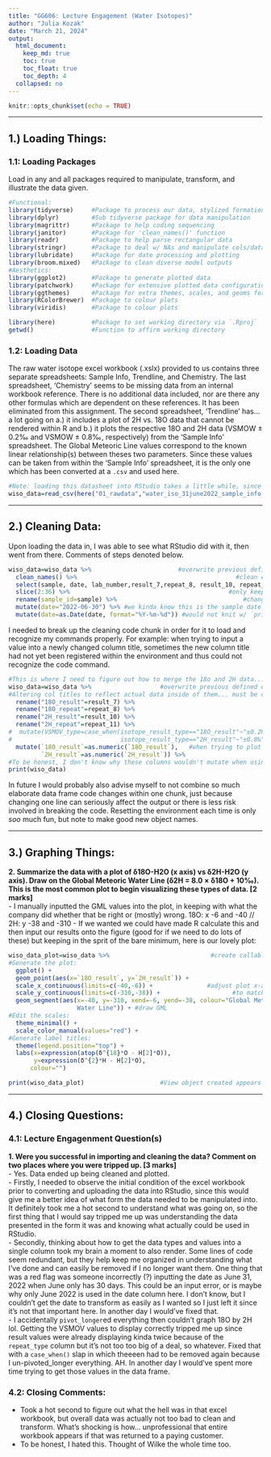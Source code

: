 ```yaml
---
title: "GG606: Lecture Engagement (Water Isotopes)"
author: "Julia Kozak"
date: "March 21, 2024"
output: 
  html_document:
    keep_md: true
    toc: true
    toc_float: true
    toc_depth: 4
  collapsed: no
---
```


```r
knitr::opts_chunk$set(echo = TRUE)
```

________________________________________________________________________________
## 1.) Loading Things: \
### 1.1: Loading Packages \
Load in any and all packages required to manipulate, transform, and illustrate the data given.
```r
#Functional:
library(tidyverse)     #Package to process our data, stylized formation
library(dplyr)         #Sub tidyverse package for data manipulation 
library(magrittr)      #Package to help coding sequencing 
library(janitor)       #Package for 'clean_names()' function
library(readr)         #Package to help parse rectangular data
library(stringr)       #Package to deal w/ NAs and manipulate cols/data
library(lubridate)     #Package for date processing and plotting
library(broom.mixed)   #Package to clean diverse model outputs
#Aesthetics:
library(ggplot2)       #Package to generate plotted data
library(patchwork)     #Package for extensive plotted data configuration
library(ggthemes)      #Package for extra themes, scales, and geoms for plotted data
library(RColorBrewer)  #Package to colour plots
library(viridis)       #Package to colour plots

library(here)          #Package to set working directory via `.Rproj`
getwd()                #Function to affirm working directory 
```

### 1.2: Loading Data \

The raw water isotope excel workbook (.xslx) provided to us contains three separate spreadsheets: Sample Info, Trendline, and Chemistry. 
The last spreadsheet, 'Chemistry' seems to be missing data from an internal workbook reference. There is no additional data included, nor are there any other formulas which are dependent on these references. It has been eliminated from this assignment. The second spreadsheet, 'Trendline' has... a lot going on a.) it includes a plot of 2H vs. 18O data that cannot be rendered within R and b.) it plots the respective 18O and 2H data (VSMOW  ± 0.2‰ and VSMOW  ± 0.8‰, respectively) from the 'Sample Info' spreadsheet. The Global Meteoric Line values correspond to the known linear relationship(s) between theses two parameters. Since these values can be taken from within the 'Sample Info' spreadsheet, it is the only one which has been converted at a `.csv` and used here. 
```r
#Note: loading this datasheet into RStudio takes a little while, since it is technically a large dataset. Give it a second. 
wiso_data=read_csv(here("01_rawdata","water_iso_31june2022_sample_info.csv"))
```


________________________________________________________________________________
## 2.) Cleaning Data: \

Upon loading the data in, I was able to see what RStudio did with it, then went from there. Comments of steps denoted below. 
```r
wiso_data=wiso_data %>%                        #overwrite previous defined object 
  clean_names() %>%                                            #clean col headers
  select(sample, date, lab_number,result_7,repeat_8, result_10, repeat_11) %>%
  slice(2:36) %>%                                            #only keep these rows
  rename(sample_id=sample) %>%                                   #change col title
  mutate(date="2022-06-30") %>% #we kinda know this is the sample date from excel sheet
  mutate(date=as.Date(date, format="%Y-%m-%d")) #would not knit w/ `print()` unless
```

I needed to break up the cleaning code chunk in order for it to load and recognize my commands properly. For example: when trying to input a value into a newly changed column title, sometimes the new column title had not yet been registered within the environment and thus could not recognize the code command. 
```r
#This is where I need to figure out how to merge the 18o and 2H data... 
wiso_data=wiso_data %>%                   #overwrite previous defined object
#Altering col titles to reflect actual data inside of them... must be careful that we are actually giving the correct titles to corresponding data. Beware. 
  rename("18O_result"=result_7) %>%
  rename("18O_repeat"=repeat_8) %>%
  rename("2H_result"=result_10) %>%
  rename("2H_repeat"=repeat_11) %>%
#  mutate(VSMOV_type=case_when(isotope_result_type=="18O_result"~"±0.2‰",
#                              isotope_result_type=="2H_result"~"±0.8‰", TRUE~NA))
  mutate(`18O_result`=as.numeric(`18O_result`),   #when trying to plot later realized
         `2H_result`=as.numeric(`2H_result`)) %>%     
#To be honest, I don't know why these columns wouldn't mutate when using normal double quotation marks, had to use single back tick quotation like when plotting... idk?
print(wiso_data)
```

In future I would probably also advise myself to not combine so much elaborate data frame code changes within one chunk, just because changing one line can seriously affect the output or there is less risk involved in breaking the code. Resetting the environment each time is only *soo* much fun, but note to make good new object names.

________________________________________________________________________________
## 3.) Graphing Things: \

**2. Summarize the data with a plot of δ18O-H2O (x axis) vs δ2H-H2O (y axis). Draw on the Global Meteoric Water Line (δ2H = 8.0 × δ18O + 10‰). This is the most common plot to begin visualizing these types of data. [2 marks]** \
- I manually inputted the GML values into the plot, in keeping with what the company did whether that be right or (mostly) wrong. 18O: x -6 and -40 // 2H: y -38 and -310
- If we wanted we could have made R calculate this and then input our results onto the figure (good for if we need to do lots of these) but keeping in the sprit of the bare minimum, here is our lovely plot: 
```r
wiso_data_plot=wiso_data %>%                            #create callable object
#Generate the plot:
  ggplot() +
  geom_point(aes(x=`18O_result`, y=`2H_result`)) +
  scale_x_continuous(limits=c(-40,-6)) +               #adjust plot x-axis limits 
  scale_y_continuous(limits=c(-310,-38)) +                    #to match GML range
  geom_segment(aes(x=-40, y=-310, xend=-6, yend=-38, colour="Global Meteoric 
                   Water Line")) + #draw GML
#Edit the scales:
  theme_minimal() +
  scale_color_manual(values="red") +
#Generate label titles: 
  theme(legend.position="top") +
  labs(x=expression(atop(δ^{18}*O - H[2]*O)),                     
       y=expression(δ^{2}*H - H[2]*O),
      colour="")

print(wiso_data_plot)                     #View object created appears properly
```

________________________________________________________________________________
## 4.) Closing Questions: \

### 4.1: Lecture Engagenment Question(s) \
**1. Were you successful in importing and cleaning the data? Comment on two places where you were tripped up. [3 marks]** \
- Yes. Data ended up being cleaned and plotted. \
- Firstly, I needed to observe the initial condition of the excel workbook prior to converting and uploading the data into RStudio, since this would give me a better idea of what form the data needed to be manipulated into. It definitely took me a hot second to understand what was going on, so the first thing that I would say tripped me up was understanding the data presented in the form it was and knowing what actually could be used in RStudio. \
- Secondly, thinking about how to get the data types and values into a single column took my brain a moment to also render. Some lines of code seem redundant, but they help keep me organized in understanding what I've done and can easily be removed if I no longer want them. One thing that was a red flag was someone incorrectly (?) inputting the date as June 31, 2022 when June only has 30 days. This could be an input error, or is maybe why only June 2022 is used in the date column here. I don't know, but I couldn't get the date to transform as easily as I wanted so I just left it since it's not that important here. In another day I would've fixed that. \
- I accidentally `pivot_longer`ed everything then couldn't graph 18O by 2H lol. Getting the VSMOV values to display correctly tripped me up since result values were already displaying kinda twice because of the `repeat_type` column but it's not too too big of a deal, so whatever. Fixed that with a `case_when()` slap in which theeeen had to be removed again because I un-pivoted_longer everything. AH. In another day I would've spent more time trying to get those values in the data frame. \



### 4.2: Closing Comments: \
- Took a hot second to figure out what the hell was in that excel workbook, but overall data was actually not too bad to clean and transform. What's shocking is how... unprofessional that entire workbook appears if that was returned to a paying customer. \
- To be honest, I hated this. Thought of Wilke the whole time too. 
